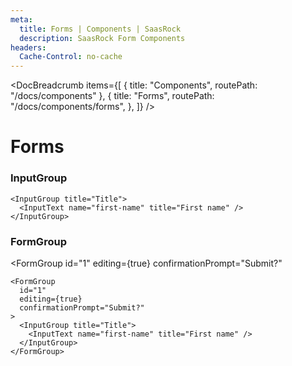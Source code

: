```yaml
---
meta:
  title: Forms | Components | SaasRock
  description: SaasRock Form Components
headers:
  Cache-Control: no-cache
---
```



<DocBreadcrumb
  items={[
    { title: "Components", routePath: "/docs/components" },
    {
      title: "Forms",
      routePath: "/docs/components/forms",
    },
  ]}
/>

# Forms

### InputGroup


<InputGroup title="Title">
  <InputText name="first-name" title="First name" />
</InputGroup>

```tsx
<InputGroup title="Title">
  <InputText name="first-name" title="First name" />
</InputGroup>
```


### FormGroup

<FormGroup
  id="1"
  editing={true}
  confirmationPrompt="Submit?"
>
  <InputGroup title="Title">
    <InputText name="first-name" title="First name" />
  </InputGroup>
</FormGroup>

```tsx
<FormGroup
  id="1"
  editing={true}
  confirmationPrompt="Submit?"
>
  <InputGroup title="Title">
    <InputText name="first-name" title="First name" />
  </InputGroup>
</FormGroup>
```
